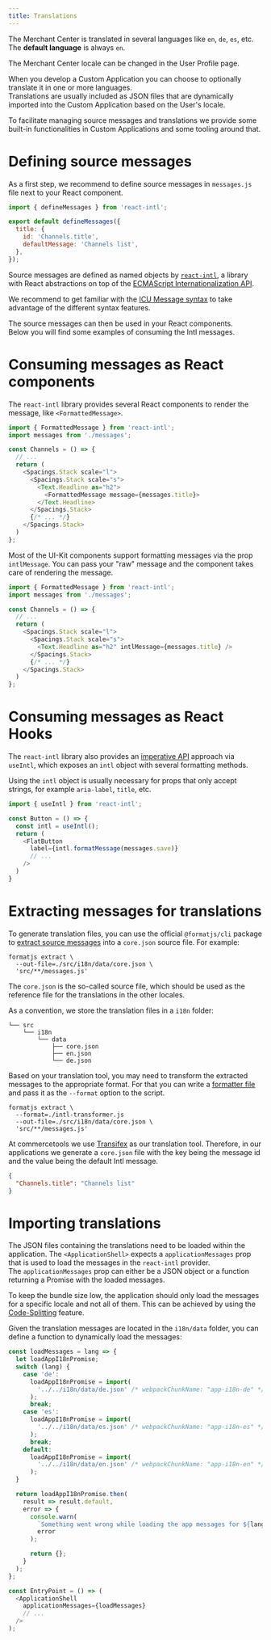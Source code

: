 ```yaml
---
title: Translations
---
```


The Merchant Center is translated in several languages like `en`, `de`, `es`, etc. The **default language** is always `en`.

<Info>

The Merchant Center locale can be changed in the User Profile page.

</Info>

When you develop a Custom Application you can choose to optionally translate it in one or more languages.<br />
Translations are usually included as JSON files that are dynamically imported into the Custom Application based on the User's locale.

To facilitate managing source messages and translations we provide some built-in functionalities in Custom Applications and some tooling around that.

# Defining source messages

As a first step, we recommend to define source messages in `messages.js` file next to your React component.

```js title="messages.js"
import { defineMessages } from 'react-intl';

export default defineMessages({
  title: {
    id: 'Channels.title',
    defaultMessage: 'Channels list',
  },
});
```

Source messages are defined as named objects by [`react-intl`](https://github.com/formatjs/react-intl), a library with React abstractions on top of the [ECMAScript Internationalization API](https://developer.mozilla.org/en-US/docs/Web/JavaScript/Reference/Global_Objects/Intl).

<Info>

We recommend to get familiar with the [ICU Message syntax](https://formatjs.io/docs/core-concepts/icu-syntax) to take advantage of the different syntax features.

</Info>

The source messages can then be used in your React components.<br />
Below you will find some examples of consuming the Intl messages.

# Consuming messages as React components

The `react-intl` library provides several React components to render the message, like `<FormattedMessage>`.

```js title="channels.js" highlightLines="1,10"
import { FormattedMessage } from 'react-intl';
import messages from './messages';

const Channels = () => {
  // ...
  return (
    <Spacings.Stack scale="l">
      <Spacings.Stack scale="s">
        <Text.Headline as="h2">
          <FormattedMessage message={messages.title}>
        </Text.Headline>
      </Spacings.Stack>
      {/* ... */}
    </Spacings.Stack>
  )
};
```

<Info>

Most of the UI-Kit components support formatting messages via the prop `intlMessage`. You can pass your "raw" message and the component takes care of rendering the message.

```js title="channels.js" highlightLines="9"
import { FormattedMessage } from 'react-intl';
import messages from './messages';

const Channels = () => {
  // ...
  return (
    <Spacings.Stack scale="l">
      <Spacings.Stack scale="s">
        <Text.Headline as="h2" intlMessage={messages.title} />
      </Spacings.Stack>
      {/* ... */}
    </Spacings.Stack>
  )
};
```

</Info>

# Consuming messages as React Hooks

The `react-intl` library also provides an [imperative API](https://formatjs.io/docs/react-intl/api) approach via `useIntl`, which exposes an `intl` object with several formatting methods.

Using the `intl` object is usually necessary for props that only accept strings, for example `aria-label`, `title`, etc.

```js
import { useIntl } from 'react-intl';

const Button = () => {
  const intl = useIntl();
  return (
    <FlatButton
      label={intl.formatMessage(messages.save)}
      // ...
    />
  )
}
```

# Extracting messages for translations

To generate translation files, you can use the official `@formatjs/cli` package to [extract source messages](https://formatjs.io/docs/tooling/cli#extraction) into a `core.json` source file. For example:

```console noPromptLines="2-3"
formatjs extract \
  --out-file=./src/i18n/data/core.json \
  'src/**/messages.js'
```

The `core.json` is the so-called source file, which should be used as the reference file for the translations in the other locales.

As a convention, we store the translation files in a `i18n` folder:

```
└── src
    └── i18n
        └── data
            ├── core.json
            ├── en.json
            └── de.json
```

Based on your translation tool, you may need to transform the extracted messages to the appropriate format. For that you can write a [formatter file](https://formatjs.io/docs/tooling/cli#--format-path) and pass it as the `--format` option to the script.

```console noPromptLines="2-3" highlightLines="2"
formatjs extract \
  --format=./intl-transformer.js
  --out-file=./src/i18n/data/core.json \
  'src/**/messages.js'
```

<Info>

At commercetools we use [Transifex](https://www.transifex.com/) as our translation tool. Therefore, in our applications we generate a `core.json` file with the key being the message id and the value being the default Intl message.

```json
{
  "Channels.title": "Channels list"
}
```

</Info>

# Importing translations

The JSON files containing the translations need to be loaded within the application. The `<ApplicationShell>` expects a `applicationMessages` prop that is used to load the messages in the `react-intl` provider.<br />
The `applicationMessages` prop can either be a JSON object or a function returning a Promise with the loaded messages.

To keep the bundle size low, the application should only load the messages for a specific locale and not all of them. This can be achieved by using the [Code-Splitting](https://reactjs.org/docs/code-splitting.html) feature.

Given the translation messages are located in the `i18n/data` folder, you can define a function to dynamically load the messages:

```js title="entry-point.js"
const loadMessages = lang => {
  let loadAppI18nPromise;
  switch (lang) {
    case 'de':
      loadAppI18nPromise = import(
        '../../i18n/data/de.json' /* webpackChunkName: "app-i18n-de" */
      );
      break;
    case 'es':
      loadAppI18nPromise = import(
        '../../i18n/data/es.json' /* webpackChunkName: "app-i18n-es" */
      );
      break;
    default:
      loadAppI18nPromise = import(
        '../../i18n/data/en.json' /* webpackChunkName: "app-i18n-en" */
      );
  }

  return loadAppI18nPromise.then(
    result => result.default,
    error => {
      console.warn(
        `Something went wrong while loading the app messages for ${lang}`,
        error
      );

      return {};
    }
  );
};

const EntryPoint = () => (
  <ApplicationShell
    applicationMessages={loadMessages}
    // ...
  />
);
```

<!-- # Advanced usage

## Using arguments in messages

## Using rich text formatting -->

